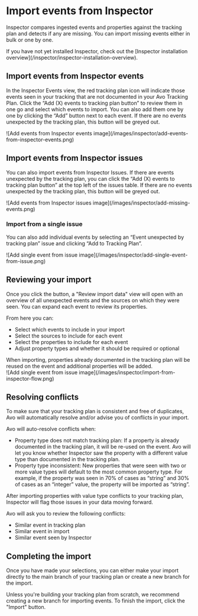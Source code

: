 
# Import events from Inspector

Inspector compares ingested events and properties against the tracking plan and detects if any are missing. You can import missing events either in bulk or one by one.

<Callout type="info" emoji="💡">
  If you have not yet installed Inspector, check out the [Inspector installation overview](/inspector/inspector-installation-overview).
</Callout>

## Import events from Inspector events

In the Inspector Events view, the red tracking plan icon will indicate those events seen in your tracking that are not documented in your Avo Tracking Plan. Click the “Add (X) events to tracking plan button” to review them in one go and select which events to import. You can also add them one by one by clicking the “Add” button next to each event.
If there are no events unexpected by the tracking plan, this button will be greyed out.

<div style={{ maxWidth: 600, paddingTop: '1.5rem', margin: 'auto' }}>
  ![Add events from Inspector events
  image](/images/inspector/add-events-from-inspector-events.png)
</div>

## Import events from Inspector issues

You can also import events from Inspector Issues. If there are events unexpected by the tracking plan, you can click the “Add (X) events to tracking plan button” at the top left of the issues table.
If there are no events unexpected by the tracking plan, this button will be greyed out.

<div style={{ maxWidth: 600, paddingTop: '1.5rem', margin: 'auto' }}>
  ![Add events from Inspector issues
  image](/images/inspector/add-missing-events.png)
</div>

### Import from a single issue

You can also add individual events by selecting an “Event unexpected by tracking plan” issue and clicking “Add to Tracking Plan”.

<div style={{ maxWidth: 600, paddingTop: '1.5rem', margin: 'auto' }}>
  ![Add single event from issue
  image](/images/inspector/add-single-event-from-issue.png)
</div>

## Reviewing your import

Once you click the button, a "Review import data" view will open with an overview of all unexpected events and the sources on which they were seen. You can expand each event to review its properties.

From here you can:

- Select which events to include in your import
- Select the sources to include for each event
- Select the properties to include for each event
- Adjust property types and whether it should be required or optional

<Callout type="info" emoji="💡">
  When importing, properties already documented in the tracking plan will be
  reused on the event and additional properties will be added.
</Callout>

<div style={{ maxWidth: 600, paddingTop: '1.5rem', margin: 'auto' }}>
  ![Add single event from issue
  image](/images/inspector/import-from-inspector-flow.png)
</div>

## Resolving conflicts

To make sure that your tracking plan is consistent and free of duplicates, Avo will automatically resolve and/or advise you of conflicts in your import.

Avo will auto-resolve conflicts when:

- Property type does not match tracking plan: If a property is already documented in the tracking plan, it will be re-used on the event. Avo will let you know whether Inspector saw the property with a different value type than documented in the tracking plan.
- Property type inconsistent: New properties that were seen with two or more value types will default to the most common property type. For example, if the property was seen in 70% of cases as “string” and 30% of cases as an “integer” value, the property will be imported as “string”.

<Callout type="info" emoji="💡">
  After importing properties with value type conflicts to your tracking plan,
  Inspector will flag those issues in your data moving forward.
</Callout>

Avo will ask you to review the following conflicts:

- Similar event in tracking plan
- Similar event in import
- Similar event seen by Inspector

## Completing the import

Once you have made your selections, you can either make your import directly to the main branch of your tracking plan or create a new branch for the import.

<Callout type="info" emoji="💡">
  Unless you're building your tracking plan from scratch, we recommend creating
  a new branch for importing events.
</Callout>
To finish the import, click the "Import" button.
